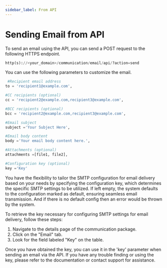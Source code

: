 ```yaml
---
sidebar_label: From API
---
```


# Sending Email from API

To send an email using the API, you can send a POST request to the following HTTPS endpoint.

```python
http(s)://<your_domain>/communication/email/api/?action=send
```

You can use the following parameters to customize the email.


```python
 #Recipient email address
to = 'recipient1@example.com',

#CC recipients (optional)
cc = 'recipient2@example.com,recipient3@example.com', 

#BCC recipients (optional)
bcc = 'recipient2@example.com,recipient3@example.com', 

#Email subject
subject ='Your Subject Here',

#Email body content
body ='Your email body content here.', 

#Attachments (optional)
attachments =[file1, file2], 

#Configuration key (optional)
key ='Key'
```

You have the flexibility to tailor the SMTP configuration for email delivery based on your needs by specifying the configuration key, which determines the specific SMTP settings to be utilized. If left empty, the system defaults to the configuration marked as default, ensuring seamless email transmission. And if there is no default config then an error would be thrown by the system.

To retrieve the key necessary for configuring SMTP settings for email delivery, follow these steps:

1. Navigate to the details page of the communication package.
2. Click on the "Email" tab.
3. Look for the field labeled "Key" on the table.

Once you have obtained the key, you can use it in the 'key' parameter when sending an email via the API. If you have any trouble finding or using the key, please refer to the documentation or contact support for assistance.
